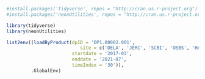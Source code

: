 ```r
#install.packages('tidyverse', repos = "http://cran.us.r-project.org")
#install.packages('neonUtilities', repos = "http://cran.us.r-project.org")

library(tidyverse)
library(neonUtilities)
```
```r
list2env((loadByProduct(dpID = 'DP1.00002.001',
                           site = c('DELA', 'JERC', 'SCBI', 'OSBS', 'HARV'),
                        startdate = '2017-03',
                        enddate = '2021-07',
                        timeIndex = '30')),
         .GlobalEnv)
```